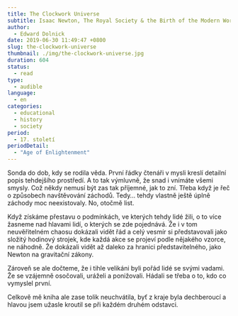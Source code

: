 ```yaml
---
title: The Clockwork Universe
subtitle: Isaac Newton, The Royal Society & the Birth of the Modern World
author:
  - Edward Dolnick
date: 2019-06-30 11:49:47 +0800
slug: the-clockwork-universe
thumbnail: ./img/the-clockwork-universe.jpg
duration: 604
status:
  - read
type:
  - audible
language:
  - en
categories:
  - educational
  - history
  - society
period:
  - 17. století
periodDetail:
  - "Age of Enlightenment"
---
```


Sonda do dob, kdy se rodila věda. První řádky čtenáři v mysli kreslí detailní popis tehdejšího prostředí. A to tak výmluvně, že snad i vnímáte všemi smysly. Což někdy nemusí být zas tak příjemné, jak to zní. Třeba když je řeč o způsobech navštěvování záchodů. Tedy&hellip; tehdy vlastně ještě úplně záchody moc neexistovaly. No, otočmě list.

Když získáme přestavu o podmínkách, ve kterých tehdy lidé žili, o to více žasneme nad hlavami lidí, o kterých se zde pojednává. Že i v tom neuvěřitelném chaosu dokázali vidět řád a celý vesmír si představovali jako složitý hodinový strojek, kde každá akce se projeví podle nějakého vzorce, ne náhodně. Že dokázali vidět až daleko za hranici představitelného, jako Newton na gravitační zákony.

Zároveň se ale dočteme, že i tihle velikáni byli pořád lidé se svými vadami. Že se vzájemně osočovali, uráželi a ponižovali. Hádali se třeba o to, kdo co vymyslel první.

Celkově mě kniha ale zase tolik neuchvátila, byť z kraje byla dechberoucí a hlavou jsem užasle kroutil se při každém druhém odstavci.

